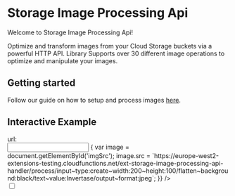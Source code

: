 # Storage Image Processing Api

Welcome to Storage Image Processing Api!

Optimize and transform images from your Cloud Storage buckets via a powerful HTTP API. Library Supports over 30 different image operations to optimize and manipulate your images.

## Getting started

Follow our guide on how to setup and process images [here](/getting-started).

## Interactive Example

<div class="flex flex-col">
  <img id="imgSrc" />
  <div class="flex">
    <div>url:</div>
    <input
      type="text"
      onChange={({ target }) => {
        var image = document.getElementById('imgSrc');
        image.src = `https://europe-west2-extensions-testing.cloudfunctions.net/ext-storage-image-processing-api-handler/process/input~type:create~width:200~height:100/flatten~background:black/text~value:Invertase/output~format:jpeg`;
      }}
    />
  </div>
  <div class="flex">
    <input type="checkbox" id="scales" name="scales"></input>
  </div>
</div>
